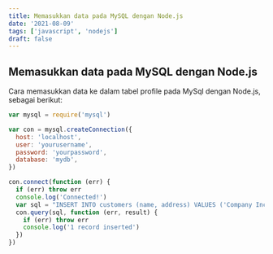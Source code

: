 ```yaml
---
title: Memasukkan data pada MySQL dengan Node.js
date: '2021-08-09'
tags: ['javascript', 'nodejs']
draft: false
---
```


## Memasukkan data pada MySQL dengan Node.js

Cara memasukkan data ke dalam tabel profile pada MySql dengan Node.js, sebagai berikut:

```javascript
var mysql = require('mysql')

var con = mysql.createConnection({
  host: 'localhost',
  user: 'yourusername',
  password: 'yourpassword',
  database: 'mydb',
})

con.connect(function (err) {
  if (err) throw err
  console.log('Connected!')
  var sql = "INSERT INTO customers (name, address) VALUES ('Company Inc', 'Highway 37')"
  con.query(sql, function (err, result) {
    if (err) throw err
    console.log('1 record inserted')
  })
})
```
